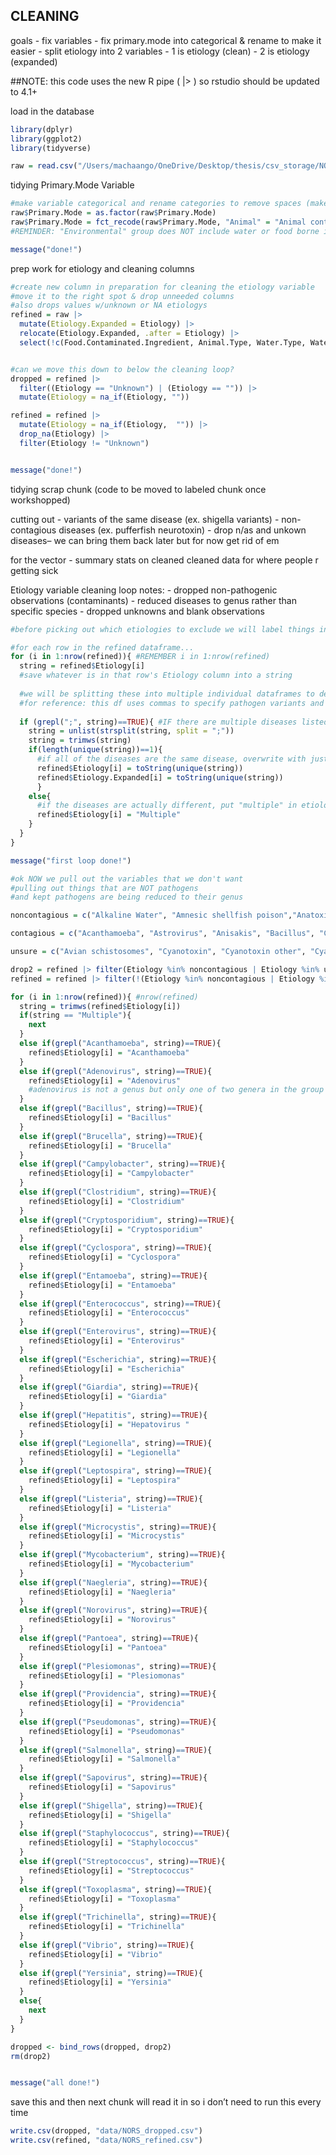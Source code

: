 ## CLEANING
goals
- fix variables
- fix primary.mode into categorical & rename to make it easier
- split etiology into 2 variables
- 1 is etiology (clean)
- 2 is etiology (expanded)


##NOTE: this code uses the new R pipe ( |> ) so rstudio should be updated to 4.1+

load in the database
```r
library(dplyr)
library(ggplot2)
library(tidyverse)

raw = read.csv("/Users/machaango/OneDrive/Desktop/thesis/csv_storage/NORSdata.csv", header = TRUE)
```

tidying Primary.Mode Variable
```r
#make variable categorical and rename categories to remove spaces (makes them easier to call)
raw$Primary.Mode = as.factor(raw$Primary.Mode)
raw$Primary.Mode = fct_recode(raw$Primary.Mode, "Animal" = "Animal contact", "Interpersonal" = "Person-to-person", "Unknown" = "Indeterminate/unknown", "Environmental" = "Environmental contamination other than food/water")
#REMINDER: "Environmental" group does NOT include water or food borne infections

message("done!")
```

prep work for etiology and cleaning columns
```r
#create new column in preparation for cleaning the etiology variable
#move it to the right spot & drop unneeded columns
#also drops values w/unknown or NA etiologys
refined = raw |>  
  mutate(Etiology.Expanded = Etiology) |>  
  relocate(Etiology.Expanded, .after = Etiology) |>  
  select(!c(Food.Contaminated.Ingredient, Animal.Type, Water.Type, Water.Exposure, IFSAC.Category, Food.Vehicle, Serotype.or.Genotype))


#can we move this down to below the cleaning loop?
dropped = refined |> 
  filter((Etiology == "Unknown") | (Etiology == "")) |> 
  mutate(Etiology = na_if(Etiology, ""))

refined = refined |> 
  mutate(Etiology = na_if(Etiology,  "")) |> 
  drop_na(Etiology) |> 
  filter(Etiology != "Unknown")


message("done!")
```


tidying scrap chunk (code to be moved to labeled chunk once workshopped)

cutting out
- variants of the same disease (ex. shigella variants)
- non-contagious diseases (ex. pufferfish neurotoxin)
- drop n/as and unkown diseases-- we can bring them back later but for now get rid of em

for the vector
- summary stats on cleaned cleaned data for where people r getting sick

Etiology variable cleaning loop
notes:
- dropped non-pathogenic observations (contaminants)
- reduced diseases to genus rather than specific species
- dropped unknowns and blank observations
```r
#before picking out which etiologies to exclude we will label things in prep

#for each row in the refined dataframe...
for (i in 1:nrow(refined)){ #REMEMBER i in 1:nrow(refined)
  string = refined$Etiology[i]
  #save whatever is in that row's Etiology column into a string
  
  #we will be splitting these into multiple individual dataframes to deal with individually
  #for reference: this df uses commas to specify pathogen variants and semicolons to separate multiple pathogens
  
  if (grepl(";", string)==TRUE){ #IF there are multiple diseases listed...
    string = unlist(strsplit(string, split = ";"))
    string = trimws(string)
    if(length(unique(string))==1){
      #if all of the diseases are the same disease, overwrite with just one
      refined$Etiology[i] = toString(unique(string))
      refined$Etiology.Expanded[i] = toString(unique(string))
      }
    else{
      #if the diseases are actually different, put "multiple" in etiology field
      refined$Etiology[i] = "Multiple"
    }
  }
}

message("first loop done!")

#ok NOW we pull out the variables that we don't want
#pulling out things that are NOT pathogens
#and kept pathogens are being reduced to their genus

noncontagious = c("Alkaline Water", "Amnesic shellfish poison","Anatoxin-a", "Arsenic", "Bromine", "Chloramines", "Chlordane", "Chlorine", "Chlorine Gas", "Chromium", "Ciguatoxin", "Cleaning agents", "Copper", "Ethylene Glycol", "Fluoride", "Gasoline", "Heavy metals", "Histamine", "Hydrochloric Acid", "Monosodium glutamate (MSG)", "Morpholine", "Neurotoxic shellfish poison","Nitrate","Nitrite", "Oil", "Other", "Other - Chemical/Toxin", "Paralytic shellfish poison", "Pesticides", "Phenol", "Plant/Herbal toxins", "Puffer fish tetrodotoxin", "Scombroid toxin", "Selenium", "Soap/Detergent", "Sodium Hydroxide", "Trichloroethylene", "Unknown - Chemical/Toxin", "ethyl acrylate", "herbicide", "Unknown", "")

contagious = c("Acanthamoeba", "Astrovirus", "Anisakis", "Bacillus", "Campylobacter", "Clostridium", "Cryptosporidium", "Cyclospora", "Entamoeba", "Enterobacter", "Enterococcus", "Enterovirus", "Escherichia", "Giardia", "Hepatovirus", "Legionella", "Leptospira", "Listeria", "Microcystis", "Mycobacterium", "Naegleria", "Norovirus", "Pantoea", "Plesiomonas", "Providencia", "Pseudomonas", "Rotavirus", "Salmonella", "Sapovirus", "Shigella", "Staphylococcus", "Streptococcus", "Vibrio")

unsure = c("Avian schistosomes", "Cyanotoxin", "Cyanotoxin other", "Cyanotoxin unknown", "Microcoleus lyngbyei", "Mycotoxins", "Other - Bacterium", "Other - Parasite", "Other - Virus", "Unknown - Bacterium", "Unknown - Virus")

drop2 = refined |> filter(Etiology %in% noncontagious | Etiology %in% unsure)
refined = refined |> filter(!(Etiology %in% noncontagious | Etiology %in% unsure))

for (i in 1:nrow(refined)){ #nrow(refined)
  string = trimws(refined$Etiology[i])
  if(string == "Multiple"){
    next
  }
  else if(grepl("Acanthamoeba", string)==TRUE){
    refined$Etiology[i] = "Acanthamoeba"
  }
  else if(grepl("Adenovirus", string)==TRUE){
    refined$Etiology[i] = "Adenovirus"
    #adenovirus is not a genus but only one of two genera in the group infect humans
  }
  else if(grepl("Bacillus", string)==TRUE){
    refined$Etiology[i] = "Bacillus"
  }
  else if(grepl("Brucella", string)==TRUE){
    refined$Etiology[i] = "Brucella"
  }
  else if(grepl("Campylobacter", string)==TRUE){
    refined$Etiology[i] = "Campylobacter"
  }
  else if(grepl("Clostridium", string)==TRUE){
    refined$Etiology[i] = "Clostridium"
  }
  else if(grepl("Cryptosporidium", string)==TRUE){
    refined$Etiology[i] = "Cryptosporidium"
  }
  else if(grepl("Cyclospora", string)==TRUE){
    refined$Etiology[i] = "Cyclospora"
  }
  else if(grepl("Entamoeba", string)==TRUE){
    refined$Etiology[i] = "Entamoeba"
  }
  else if(grepl("Enterococcus", string)==TRUE){
    refined$Etiology[i] = "Enterococcus"
  }
  else if(grepl("Enterovirus", string)==TRUE){
    refined$Etiology[i] = "Enterovirus"
  }
  else if(grepl("Escherichia", string)==TRUE){
    refined$Etiology[i] = "Escherichia"
  }
  else if(grepl("Giardia", string)==TRUE){
    refined$Etiology[i] = "Giardia"
  }
  else if(grepl("Hepatitis", string)==TRUE){
    refined$Etiology[i] = "Hepatovirus "
  }
  else if(grepl("Legionella", string)==TRUE){
    refined$Etiology[i] = "Legionella"
  }
  else if(grepl("Leptospira", string)==TRUE){
    refined$Etiology[i] = "Leptospira"
  }
  else if(grepl("Listeria", string)==TRUE){
    refined$Etiology[i] = "Listeria"
  }
  else if(grepl("Microcystis", string)==TRUE){
    refined$Etiology[i] = "Microcystis"
  }
  else if(grepl("Mycobacterium", string)==TRUE){
    refined$Etiology[i] = "Mycobacterium"
  }
  else if(grepl("Naegleria", string)==TRUE){
    refined$Etiology[i] = "Naegleria"
  }
  else if(grepl("Norovirus", string)==TRUE){
    refined$Etiology[i] = "Norovirus"
  }
  else if(grepl("Pantoea", string)==TRUE){
    refined$Etiology[i] = "Pantoea"
  }
  else if(grepl("Plesiomonas", string)==TRUE){
    refined$Etiology[i] = "Plesiomonas"
  }
  else if(grepl("Providencia", string)==TRUE){
    refined$Etiology[i] = "Providencia"
  }
  else if(grepl("Pseudomonas", string)==TRUE){
    refined$Etiology[i] = "Pseudomonas"
  }
  else if(grepl("Salmonella", string)==TRUE){
    refined$Etiology[i] = "Salmonella"
  }
  else if(grepl("Sapovirus", string)==TRUE){
    refined$Etiology[i] = "Sapovirus"
  }
  else if(grepl("Shigella", string)==TRUE){
    refined$Etiology[i] = "Shigella"
  }
  else if(grepl("Staphylococcus", string)==TRUE){
    refined$Etiology[i] = "Staphylococcus"
  }
  else if(grepl("Streptococcus", string)==TRUE){
    refined$Etiology[i] = "Streptococcus"
  }
  else if(grepl("Toxoplasma", string)==TRUE){
    refined$Etiology[i] = "Toxoplasma"
  }
  else if(grepl("Trichinella", string)==TRUE){
    refined$Etiology[i] = "Trichinella"
  }
  else if(grepl("Vibrio", string)==TRUE){
    refined$Etiology[i] = "Vibrio"
  }
  else if(grepl("Yersinia", string)==TRUE){
    refined$Etiology[i] = "Yersinia"
  }
  else{
    next
  }
}

dropped <- bind_rows(dropped, drop2)
rm(drop2)


message("all done!")

```

save this and then next chunk will read it in so i don't need to run this every time
```r

write.csv(dropped, "data/NORS_dropped.csv")
write.csv(refined, "data/NORS_refined.csv")

```
